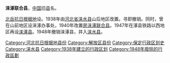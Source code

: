 '''涞涿联合县'''，[[中国|中国]]旧[[县|县]]名。

[[北岳抗日根据地|北岳抗日根据地]]设。1938年由[[河北省|河北省]][[涞水县|涞水县]]山后地区改置。寻即撤销。同时，曾在山前地区设涞涿办事处，1940年改置[[房涞涿联合县|房涞涿联合县]]。1947年在涿县铁路以西地区再设[[涞涿县|涞涿县]]。1948年撤销涞涿县，并入[[涞水县|涞水县]]。

{{中华民国大陆时期行政区划小作品}}
{{DEFAULTSORT:L}}
[[Category:河北抗日根据地县份|Category:河北抗日根据地县份]]
[[Category:解放区县份|Category:解放区县份]]
[[Category:保定行政区划史|Category:保定行政区划史]]
[[Category:涞水县|Category:涞水县]]
[[Category:1938年建立的行政区划|Category:1938年建立的行政区划]]
[[Category:1948年廢除的行政區劃|Category:1948年廢除的行政區劃]]